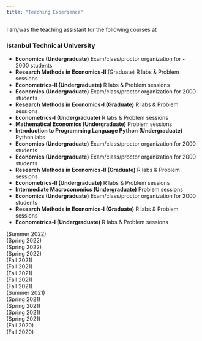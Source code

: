 ```yaml
---
title: "Teaching Experience"
---
```


I am/was the teaching assistant for the following courses at

### **Istanbul Technical University**

::: {.d-flex .justify-content-between}
::: {}
- **Economics (Undergraduate)** Exam/class/proctor organization for ~ 2000 students <br>
- **Research Methods in Economics-II** (Graduate) R labs & Problem sessions <br>
- **Econometrics-II (Undergraduate)** R labs & Problem sessions <br>
- **Economics (Undergraduate)** Exam/class/proctor organization for 2000 students <br>
- **Research Methods in Economics-I (Graduate)** R labs & Problem sessions <br>
- **Econometrics-I (Undergraduate)** R labs & Problem sessions <br>
- **Mathematical Economics (Undergraduate)** Problem sessions <br>
- **Introduction to Programming Language Python (Undergraduate)** Python labs <br>
- **Economics (Undergraduate)** Exam/class/proctor organization for 2000 students <br>
- **Economics (Undergraduate)** Exam/class/proctor organization for 2000 students <br>
- **Research Methods in Economics-II (Graduate)** R labs & Problem sessions <br>
- **Econometrics-II (Undergraduate)** R labs & Problem sessions <br>
- **Intermediate Macroconomics (Undergraduate)** Problem sessions <br>
- **Economics (Undergraduate)** Exam/class/proctor organization for 2000 students <br>
- **Research Methods in Economics-I (Graduate)** R labs & Problem sessions <br>
- **Econometrics-I (Undergraduate)** R labs & Problem sessions <br>
:::
::: {.text-end}
(Summer 2022) <br>
(Spring 2022) <br>
(Spring 2022) <br>
(Spring 2022) <br>
(Fall 2021) <br>
(Fall 2021) <br>
(Fall 2021) <br>
(Fall 2021) <br>
(Fall 2021) <br>
(Summer 2021) <br>
(Spring 2021) <br>
(Spring 2021) <br>
(Spring 2021) <br>
(Spring 2021) <br>
(Fall 2020) <br>
(Fall 2020) <br>
:::
:::